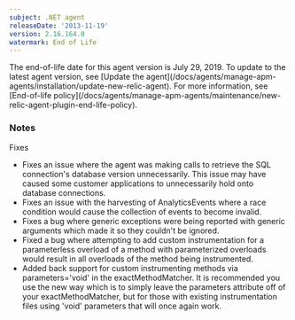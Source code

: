 ```yaml
---
subject: .NET agent
releaseDate: '2013-11-19'
version: 2.16.164.0
watermark: End of Life
---
```


<Callout variant="important">
  The end-of-life date for this agent version is July 29, 2019. To update to the latest agent version, see [Update the agent](/docs/agents/manage-apm-agents/installation/update-new-relic-agent). For more information, see [End-of-life policy](/docs/agents/manage-apm-agents/maintenance/new-relic-agent-plugin-end-life-policy).
</Callout>

### Notes

Fixes

* Fixes an issue where the agent was making calls to retrieve the SQL connection's database version unnecessarily. This issue may have caused some customer applications to unnecessarily hold onto database connections.
* Fixes an issue with the harvesting of AnalyticsEvents where a race condition would cause the collection of events to become invalid.
* Fixes a bug where generic exceptions were being reported with generic arguments which made it so they couldn't be ignored.
* Fixed a bug where attempting to add custom instrumentation for a parameterless overload of a method with parameterized overloads would result in all overloads of the method being instrumented.
* Added back support for custom instrumenting methods via parameters='void' in the exactMethodMatcher. It is recommended you use the new way which is to simply leave the parameters attribute off of your exactMethodMatcher, but for those with existing instrumentation files using 'void' parameters that will once again work.
